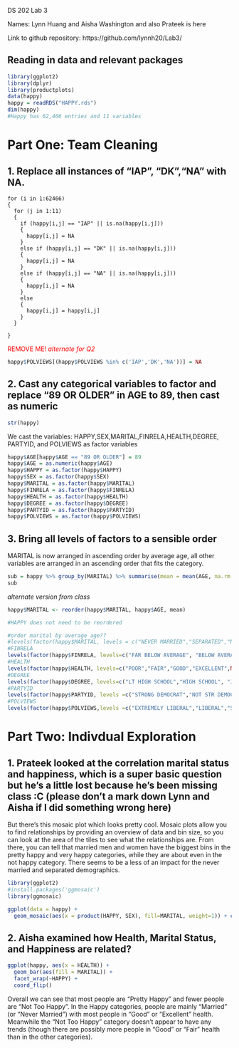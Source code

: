 DS 202 Lab 3

Names: Lynn Huang and Aisha Washington and also Prateek is here

Link to github repository: https://github.com/lynnh20/Lab3/ 

## Reading in data and relevant packages
```r
library(ggplot2)
library(dplyr)
library(productplots)
data(happy)
happy = readRDS("HAPPY.rds")
dim(happy)
#Happy has 62,466 entries and 11 variables
```

# Part One: Team Cleaning

## 1. Replace all instances of "IAP", "DK","NA" with NA.
```{}
for (i in 1:62466)
{
  for (j in 1:11)
  {
    if (happy[i,j] == "IAP" || is.na(happy[i,j]))
    {
      happy[i,j] = NA
    }
    else if (happy[i,j] == "DK" || is.na(happy[i,j]))
    {
      happy[i,j] = NA
    }
    else if (happy[i,j] == "NA" || is.na(happy[i,j]))
    {
      happy[i,j] = NA
    }
    else
    {
      happy[i,j] = happy[i,j]
    }
  }
  
}
```
<font color = red> REMOVE ME! *alternate for Q2* </font>
```r
happy$POLVIEWS[(happy$POLVIEWS %in% c('IAP','DK','NA'))] = NA
```

## 2. Cast any categorical variables to factor and replace "89 OR OLDER" in AGE to 89, then cast as numeric
```r
str(happy)
```

We cast the variables: HAPPY,SEX,MARITAL,FINRELA,HEALTH,DEGREE, PARTYID, and POLVIEWS as factor variables
```r
happy$AGE[happy$AGE == "89 OR OLDER"] = 89 
happy$AGE = as.numeric(happy$AGE)
happy$HAPPY = as.factor(happy$HAPPY)
happy$SEX = as.factor(happy$SEX)
happy$MARITAL = as.factor(happy$MARITAL)
happy$FINRELA = as.factor(happy$FINRELA)
happy$HEALTH = as.factor(happy$HEALTH)
happy$DEGREE = as.factor(happy$DEGREE)
happy$PARTYID = as.factor(happy$PARTYID)
happy$POLVIEWS = as.factor(happy$POLVIEWS)
```

## 3. Bring all levels of factors to a sensible order

MARITAL is now arranged in ascending order by average age, all other variables are arranged in an ascending order that fits the category. 
```r
sub = happy %>% group_by(MARITAL) %>% summarise(mean = mean(AGE, na.rm = TRUE))
sub
```
*alternate version from class*
```r
happy$MARITAL <- reorder(happy$MARITAL, happy$AGE, mean)
```

```r
#HAPPY does not need to be reordered

#order marital by average age??
#levels(factor(happy$MARITAL, levels = c("NEVER MARRIED","SEPARATED","MARRIED","DIVORCED","WIDOWED",NA)))
#FINRELA
levels(factor(happy$FINRELA, levels=c("FAR BELOW AVERAGE", "BELOW AVERAGE","AVERAGE","ABOVE AVERAGE","FAR ABOVE AVERAGE", NA)))
#HEALTH
levels(factor(happy$HEALTH, levels=c("POOR","FAIR","GOOD","EXCELLENT",NA)))
#DEGREE
levels(factor(happy$DEGREE, levels=c("LT HIGH SCHOOL","HIGH SCHOOL", "JUNIOR COLLEGE","BACHELOR","GRADUATE",NA)))
#PARTYID
levels(factor(happy$PARTYID, levels =c("STRONG DEMOCRAT","NOT STR DEMOCRAT","IND,NEAR DEM","INDEPENDENT","IND,NEAR REP","NOT STR REPUBLICAN","STRONG REPUBLICAN","OTHER PARTY",NA)))
#POLVIEWS
levels(factor(happy$POLVIEWS,levels =c("EXTREMELY LIBERAL","LIBERAL","SLIGHTLY LIBERAL","MODERATE","SLIGHTLY CONSERVATIVE","CONSERVATIVE","EXTREMELY CONSERVATIVE",NA)))
```

# Part Two: Indivdual Exploration

## 1. Prateek looked at the correlation marital status and happiness, which is a super basic question but he's a little lost because he's been missing class :C (please don't a mark down Lynn and Aisha if I did something wrong here)
But there's this mosaic plot which looks pretty cool. Mosaic plots allow you to find relationships by providing an overview of data and 
bin size, so you can look at the area of the tiles to see what the relationships are. From there, you can tell that married men and women have the biggest bins in the pretty happy and very happy categories, while they are about even in the not happy category. There seems to be a less of an impact for the never married and separated demographics. 
```r
library(ggplot2)
#install.packages('ggmosaic')
library(ggmosaic)

ggplot(data = happy) +
  geom_mosaic(aes(x = product(HAPPY, SEX), fill=MARITAL, weight=1)) + coord_flip()
```

## 2. Aisha examined how Health, Marital Status, and Happiness are related?
```r
ggplot(happy, aes(x = HEALTH)) +
  geom_bar(aes(fill = MARITAL)) +
  facet_wrap(~HAPPY) +
  coord_flip()
```

Overall we can see that most people are "Pretty Happy" and fewer people are "Not Too Happy". In the Happy categories, people are mainly "Married" (or "Never Married") with most people in "Good" or "Excellent" health.  Meanwhile the "Not Too Happy" category doesn't appear to have any trends (though there are possibly more people in "Good" or "Fair"  health than in the other categories).
